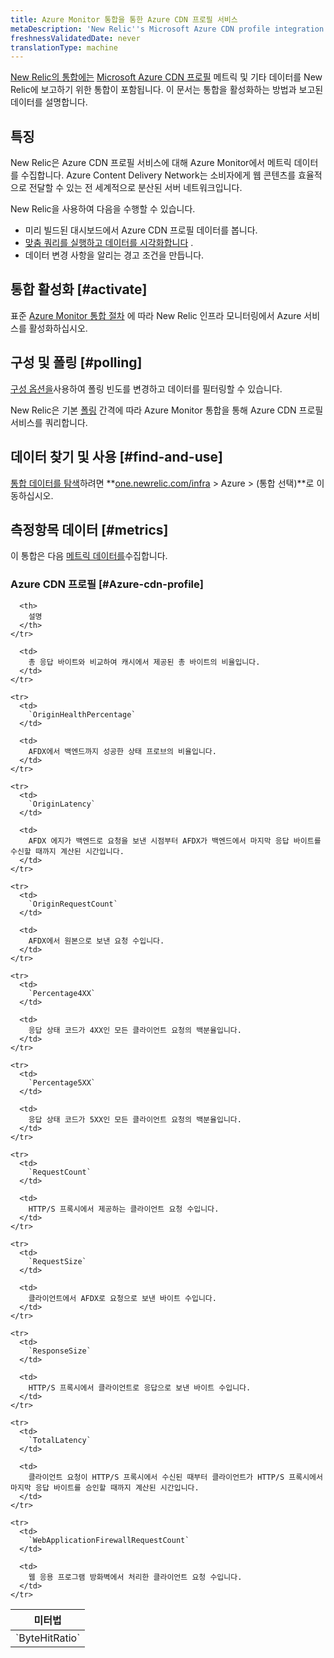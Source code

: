 ```yaml
---
title: Azure Monitor 통합을 통한 Azure CDN 프로필 서비스
metaDescription: 'New Relic''s Microsoft Azure CDN profile integration: what data it reports and how to enable it.'
freshnessValidatedDate: never
translationType: machine
---
```


[New Relic의 통합에는](/docs/infrastructure/integrations-getting-started/getting-started/introduction-infrastructure-integrations) [Microsoft Azure CDN 프로필](https://azure.microsoft.com/en-us/services/cdn/) 메트릭 및 기타 데이터를 New Relic에 보고하기 위한 통합이 포함됩니다. 이 문서는 통합을 활성화하는 방법과 보고된 데이터를 설명합니다.

## 특징

New Relic은 Azure CDN 프로필 서비스에 대해 Azure Monitor에서 메트릭 데이터를 수집합니다. Azure Content Delivery Network는 소비자에게 웹 콘텐츠를 효율적으로 전달할 수 있는 전 세계적으로 분산된 서버 네트워크입니다.

New Relic을 사용하여 다음을 수행할 수 있습니다.

* 미리 빌드된 대시보드에서 Azure CDN 프로필 데이터를 봅니다.
* [맞춤 쿼리를 실행하고 데이터를 시각화합니다](/docs/infrastructure/integrations-getting-started/getting-started/use-integration-data-new-relic-insights) .
* 데이터 변경 사항을 알리는 경고 조건을 만듭니다.

## 통합 활성화 [#activate]

표준 [Azure Monitor 통합 절차](/docs/infrastructure/microsoft-azure-integrations/azure-integrations-list/azure-monitor) 에 따라 New Relic 인프라 모니터링에서 Azure 서비스를 활성화하십시오.

## 구성 및 폴링 [#polling]

[구성 옵션을](/docs/infrastructure/microsoft-azure-integrations/azure-integrations-list/azure-monitor/#settings)사용하여 폴링 빈도를 변경하고 데이터를 필터링할 수 있습니다.

New Relic은 기본 [폴링](/docs/infrastructure/microsoft-azure-integrations/azure-integrations-list/azure-monitor/#settings) 간격에 따라 Azure Monitor 통합을 통해 Azure CDN 프로필 서비스를 쿼리합니다.

## 데이터 찾기 및 사용 [#find-and-use]

[통합 데이터를 탐색](/docs/infrastructure/integrations/find-use-infrastructure-integration-data)하려면 **[one.newrelic.com/infra](https://one.newrelic.com/infra) > Azure > (통합 선택)**로 이동하십시오.

## 측정항목 데이터 [#metrics]

이 통합은 다음 [메트릭 데이터를](/docs/infrastructure/integrations-getting-started/getting-started/understand-integration-data-data-types#metric)수집합니다.

### Azure CDN 프로필 [#Azure-cdn-profile]

<table>
  <thead>
    <tr>
      <th style={{ width: "300px" }}>
        미터법
      </th>

      <th>
        설명
      </th>
    </tr>
  </thead>

  <tbody>
    <tr>
      <td>
        `ByteHitRatio`
      </td>

      <td>
        총 응답 바이트와 비교하여 캐시에서 제공된 총 바이트의 비율입니다.
      </td>
    </tr>

    <tr>
      <td>
        `OriginHealthPercentage`
      </td>

      <td>
        AFDX에서 백엔드까지 성공한 상태 프로브의 비율입니다.
      </td>
    </tr>

    <tr>
      <td>
        `OriginLatency`
      </td>

      <td>
        AFDX 에지가 백엔드로 요청을 보낸 시점부터 AFDX가 백엔드에서 마지막 응답 바이트를 수신할 때까지 계산된 시간입니다.
      </td>
    </tr>

    <tr>
      <td>
        `OriginRequestCount`
      </td>

      <td>
        AFDX에서 원본으로 보낸 요청 수입니다.
      </td>
    </tr>

    <tr>
      <td>
        `Percentage4XX`
      </td>

      <td>
        응답 상태 코드가 4XX인 모든 클라이언트 요청의 백분율입니다.
      </td>
    </tr>

    <tr>
      <td>
        `Percentage5XX`
      </td>

      <td>
        응답 상태 코드가 5XX인 모든 클라이언트 요청의 백분율입니다.
      </td>
    </tr>

    <tr>
      <td>
        `RequestCount`
      </td>

      <td>
        HTTP/S 프록시에서 제공하는 클라이언트 요청 수입니다.
      </td>
    </tr>

    <tr>
      <td>
        `RequestSize`
      </td>

      <td>
        클라이언트에서 AFDX로 요청으로 보낸 바이트 수입니다.
      </td>
    </tr>

    <tr>
      <td>
        `ResponseSize`
      </td>

      <td>
        HTTP/S 프록시에서 클라이언트로 응답으로 보낸 바이트 수입니다.
      </td>
    </tr>

    <tr>
      <td>
        `TotalLatency`
      </td>

      <td>
        클라이언트 요청이 HTTP/S 프록시에서 수신된 때부터 클라이언트가 HTTP/S 프록시에서 마지막 응답 바이트를 승인할 때까지 계산된 시간입니다.
      </td>
    </tr>

    <tr>
      <td>
        `WebApplicationFirewallRequestCount`
      </td>

      <td>
        웹 응용 프로그램 방화벽에서 처리한 클라이언트 요청 수입니다.
      </td>
    </tr>
  </tbody>
</table>